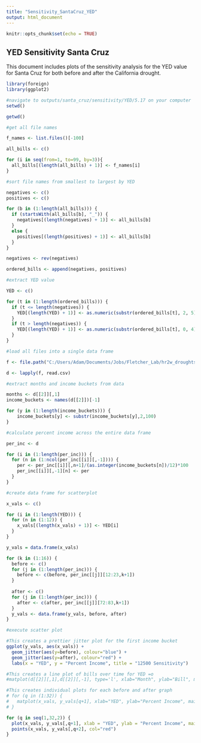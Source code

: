 ```yaml
---
title: "Sensitivity_SantaCruz_YED"
output: html_document
---
```


```r
knitr::opts_chunk$set(echo = TRUE)
```

## YED Sensitivity Santa Cruz

This document includes plots of the sensitivity analysis for the YED value for Santa Cruz for both before and after the California drought.

```r
library(foreign)
library(ggplot2)

#navigate to outputs/santa_cruz/sensitivity/YED/5.17 on your computer
setwd()

getwd()

#get all file names

f_names <- list.files()[-100]

all_bills <- c()

for (i in seq(from=1, to=99, by=3)){
  all_bills[(length(all_bills) + 1)] <- f_names[i]
}

#sort file names from smallest to largest by YED

negatives <- c()
positives <- c()

for (b in (1:length(all_bills))) {
  if (startsWith(all_bills[b], "_")) {
    negatives[(length(negatives) + 1)] <- all_bills[b]
  }
  else {
    positives[(length(positives) + 1)] <- all_bills[b]
  }
}

negatives <- rev(negatives)

ordered_bills <- append(negatives, positives)

#extract YED value

YED <- c()

for (t in (1:length(ordered_bills))) {
  if (t <= length(negatives)) {
    YED[(length(YED) + 1)] <- as.numeric(substr(ordered_bills[t], 2, 5))*(-1)
  }
  if (t > length(negatives)) {
    YED[(length(YED) + 1)] <- as.numeric(substr(ordered_bills[t], 0, 4))
  }
}

#load all files into a single data frame

f <- file.path("C:/Users/Adam/Documents/Jobs/Fletcher_Lab/hr2w_droughts/outputs/santa_cruz/sensitivity/YED/5.17", ordered_bills)

d <- lapply(f, read.csv)

#extract months and income buckets from data

months <- d[[2]][,1]
income_buckets <- names(d[[2]])[-1]

for (y in (1:length(income_buckets))) {
    income_buckets[y] <- substr(income_buckets[y],2,100)
}

#calculate percent income across the entire data frame

per_inc <- d

for (i in (1:length(per_inc))) {
  for (n in (1:ncol(per_inc[[i]][,-1]))) {
    per <- per_inc[[i]][,n+1]/(as.integer(income_buckets[n])/12)*100
    per_inc[[i]][,-1][n] <- per
  }
}

#create data frame for scatterplot

x_vals <- c()

for (i in (1:length(YED))) {
  for (n in (1:12)) {
    x_vals[(length(x_vals) + 1)] <- YED[i]
  }
}

y_vals = data.frame(x_vals)

for (k in (1:16)) {
  before <- c()
  for (j in (1:length(per_inc))) {
    before <- c(before, per_inc[[j]][12:23,k+1])
  }
  
  after <- c()
  for (j in (1:length(per_inc))) {
    after <- c(after, per_inc[[j]][72:83,k+1])
  }
  y_vals <- data.frame(y_vals, before, after)
}

#execute scatter plot

#This creates a prettier jitter plot for the first income bucket
ggplot(y_vals, aes(x_vals)) + 
  geom_jitter(aes(y=before), colour="blue") + 
  geom_jitter(aes(y=after), colour="red") + 
  labs(x = "YED", y = "Percent Income", title = "12500 Sensitivity")

#This creates a line plot of bills over time for YED =o
#matplot(d[[2]][,1],d[[2]][,-1], type='l', xlab="Month", ylab="Bill", main="Bills Over Time")

#This creates individual plots for each before and after graph
# for (q in (1:32)) {
#   matplot(x_vals, y_vals[q+1], xlab="YED", ylab="Percent Income", main=income_buckets[(q/2+0.5)])
# }

for (q in seq(1,32,2)) {
  plot(x_vals, y_vals[,q+1], xlab = "YED", ylab = "Percent Income", main=income_buckets[(q/2+0.5)], xlim=c(min(x_vals), max(x_vals)), ylim=c(min(y_vals[,q+1],y_vals[,q+2]), max(y_vals[,q+1],y_vals[,q+2])))
  points(x_vals, y_vals[,q+2], col="red")
}
```



